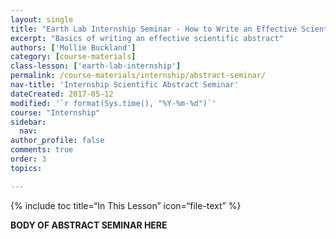 ```yaml
---
layout: single
title: "Earth Lab Internship Seminar - How to Write an Effective Scientific Abstract"
excerpt: "Basics of writing an effective scientific abstract"
authors: ['Mollie Buckland']
category: [course-materials]
class-lesson: ['earth-lab-internship']
permalink: /course-materials/internship/abstract-seminar/
nav-title: 'Internship Scientific Abstract Seminar'
dateCreated: 2017-05-12
modified: '`r format(Sys.time(), "%Y-%m-%d")`'
course: "Internship"
sidebar:
  nav:
author_profile: false
comments: true
order: 3
topics:

---
```


{% include toc title="In This Lesson" icon="file-text" %}

**BODY OF ABSTRACT SEMINAR HERE**
